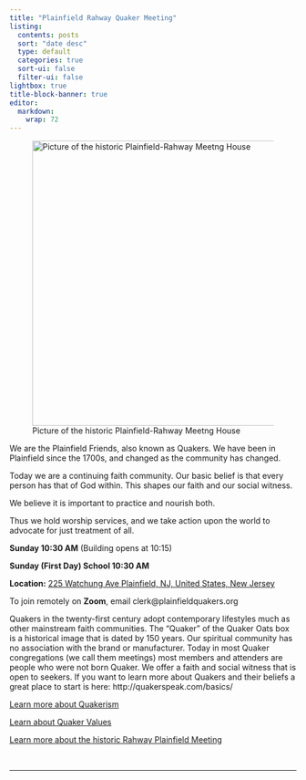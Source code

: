 ```yaml
---
title: "Plainfield Rahway Quaker Meeting"
listing:
  contents: posts
  sort: "date desc"
  type: default
  categories: true
  sort-ui: false
  filter-ui: false
lightbox: true
title-block-banner: true
editor: 
  markdown: 
    wrap: 72
---
```


![Picture of the historic Plainfield-Rahway Meetng House](images/PlainfieldMeetingHouse.png){width=500}

We are the Plainfield Friends, also known as Quakers. We have been in
Plainfield since the 1700s, and changed as the community has changed.

Today we are a continuing faith community. Our basic belief is that
every person has that of God within. This shapes our faith and our
social witness. 

We believe it is important to practice and nourish both.


Thus we hold worship services, and we take action upon the world to
advocate for just treatment of all.

::: {.callout-tip title="Worship with Us!"}

**Sunday 10:30 AM** (Building opens at 10:15)

**Sunday (First Day) School 10:30 AM **

**Location:**
[225 Watchung Ave Plainfield, NJ, United States, New Jersey](https://maps.app.goo.gl/VutTE3G3TwLKkwvp9)

To join remotely on **Zoom**, email clerk@plainfieldquakers.org


::::

Quakers in the twenty-first century adopt contemporary lifestyles much
as other mainstream faith communities. The “Quaker” of the Quaker Oats
box is a historical image that is dated by 150 years. Our spiritual
community has no association with the brand or manufacturer. Today in
most Quaker congregations (we call them meetings) most members and
attenders are people who were not born Quaker. We offer a faith and
social witness that is open to seekers. If you want to learn more about
Quakers and their beliefs a great place to start is here:
http://quakerspeak.com/basics/

[Learn more about Quakerism](resource-aboutquakerinsight.html)     

[Learn about Quaker Values](resource-values.html)

[Learn more about the historic Rahway Plainfield Meeting](resource-aboutmeeting.html)



<br>

***


